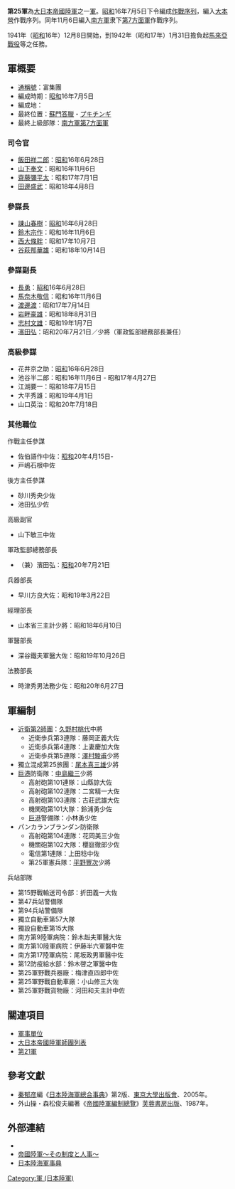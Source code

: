{{japanese|japanese=第25軍|kana=だいにじゅうごぐん|romaji=dainijuugo-gun}}

'''第25軍'''為[[大日本帝國陸軍|大日本帝國陸軍]]之一[[軍_(軍隊)|軍]]。[[昭和|昭和]]16年7月5日下令編成[[作戰序列|作戰序列]]，編入[[大本營|大本營]]作戰序列。同年11月6日編入[[南方軍_(日本陸軍)|南方軍]]隶下[[第7方面軍_(日本陸軍)|第7方面軍]]作戰序列。

1941年（[[昭和|昭和]]16年）12月8日開始，到1942年（昭和17年）1月31日擔負起[[馬來亞戰役|馬來亞戰役]]等之任務。

== 軍概要 ==
*[[通稱號|通稱號]]：富集團
*編成時期：[[昭和|昭和]]16年7月5日
*編成地：
*最終位置：[[蘇門答臘|蘇門答臘]]・[[プキチンギ|プキチンギ]]
*最終上級部隊：[[南方軍_(日本陸軍)|南方軍]][[第7方面軍_(日本陸軍)|第7方面軍]]

=== 司令官 ===
*[[飯田祥二郎|飯田祥二郎]]：[[昭和|昭和]]16年6月28日 
*[[山下奉文|山下奉文]]：昭和16年11月6日 
*[[齋藤彌平太|齋藤彌平太]]：昭和17年7月1日 
*[[田邊盛武|田邊盛武]]：昭和18年4月8日 

=== 參謀長 ===
*[[諌山春樹|諌山春樹]]：[[昭和|昭和]]16年6月28日 
*[[鈴木宗作|鈴木宗作]]：昭和16年11月6日 
*[[西大條胖|西大條胖]]：昭和17年10月7日 
*[[谷萩那華雄|谷萩那華雄]]：昭和18年10月14日 

=== 參謀副長 ===
*[[長勇|長勇]]：[[昭和|昭和]]16年6月28日 
*[[馬奈木敬信|馬奈木敬信]]：昭和16年11月6日 
*[[渡邊渡|渡邊渡]]：昭和17年7月14日 
*[[岩畔豪雄|岩畔豪雄]]：昭和18年8月31日 
*[[志村文雄|志村文雄]]：昭和19年1月7日 
*[[濱田弘|濱田弘]]：昭和20年7月21日／少將（軍政監部總務部長兼任）

=== 高級參謀 ===
*花井京之助：[[昭和|昭和]]16年6月28日 
*池谷半二郎：昭和16年11月6日 - 昭和17年4月27日 
*江湖要一：昭和18年7月15日 
*大平秀雄：昭和19年4月1日 
*山口英治：昭和20年7月18日 

=== 其他職位 ===
; 作戰主任參謀
* 佐伯語作中佐：[[昭和|昭和]]20年4月15日-
* 戸嶋石根中佐
; 後方主任參謀
* 砂川秀央少佐
* 池田弘少佐
; 高級副官
* 山下敏三中佐
; 軍政監部總務部長
* （兼）濱田弘：[[昭和|昭和]]20年7月21日
; 兵器部長
* 早川方良大佐：昭和19年3月22日
; 經理部長
* 山本省三主計少將：昭和18年6月10日
; 軍醫部長
* 深谷鐵夫軍醫大佐：昭和19年10月26日
; 法務部長
* 時津秀男法務少佐：昭和20年6月27日

== 軍編制 ==
*[[近衛第2師團|近衛第2師團]]：[[久野村桃代|久野村桃代]]中將
**近衛歩兵第3連隊：藤岡正義大佐
**近衛歩兵第4連隊：上妻慶加大佐
**近衛歩兵第5連隊：[[澤村駿甫|澤村駿甫]]少將
*獨立混成第25旅團：[[尾本喜三雄|尾本喜三雄]]少將
*[[巨港|巨港]]防衛隊：[[中島繼三|中島繼三]]少將
**高射砲第101連隊：山縣諒大佐
**高射砲第102連隊：二宮精一大佐
**高射砲第103連隊：古莊武雄大佐
**機関砲第101大隊：鈴浦勇少佐
**[[巨港|巨港]]警備隊：小林勇少佐
*パンカランブランダン防衛隊
**高射砲第104連隊：花岡美三少佐
**機關砲第102大隊：櫻庭徹郎少佐
**電信第1連隊：上田稔中佐
**第25軍憲兵隊：[[平野豐次|平野豐次]]少將
;兵站部隊
*第15野戰輸送司令部：折田義一大佐
*第47兵站警備隊
*第94兵站警備隊
*獨立自動車第57大隊
*獨設自動車第15大隊
*南方第9陸軍病院：鈴木赳夫軍醫大佐
*南方第10陸軍病院：伊藤半六軍醫中佐
*南方第17陸軍病院：尾坂政男軍醫中佐
*第12防疫給水部：鈴木啓之軍醫中佐
*第25軍野戰兵器廠：梅津直四郎中佐
*第25軍野戰自動車廠：小山修三大佐
*第25軍野戰貨物廠：河田和夫主計中佐

== 關連項目 ==
*[[軍事單位|軍事單位]]
*[[大日本帝國陸軍師團列表|大日本帝國陸軍師團列表]]
*[[第21軍_(日本陸軍)|第21軍]]

==參考文獻==
{{refbegin}}
*[[秦郁彦|秦郁彦]]編《[[日本陸海軍總合事典|日本陸海軍總合事典]]》第2版、[[東京大學出版會|東京大學出版會]]、2005年。
*外山操・森松俊夫編著《[[帝國陸軍編制總覽|帝國陸軍編制總覽]]》[[芙蓉書房出版|芙蓉書房出版]]、1987年。
{{refend}}

==外部連結==
*{{cite web
| last = Wendel
| first = Marcus
| url = http://www.axishistory.com/index.php?id=7310
| title = Axis History Factbook
| work = Japanese 25th Army(第25軍 (日本陸軍))
}}
*[https://web.archive.org/web/20080411094145/http://imperialarmy.hp.infoseek.co.jp/ 帝國陸軍～その制度と人事～]
*[https://web.archive.org/web/20100516180653/http://homepage1.nifty.com/kitabatake/rikukaiguntop.html 日本陸海軍事典]

{{日本軍陸軍序列軍}}
[[Category:軍_(日本陸軍)|Category:軍 (日本陸軍)]]